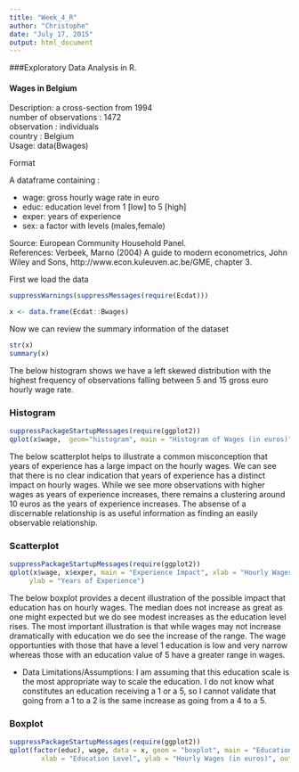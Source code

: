 ```yaml
---
title: "Week_4_R"
author: "Christophe"
date: "July 17, 2015"
output: html_document
---
```


###Exploratory Data Analysis in R. 


#### Wages in Belgium

Description: a cross-section from 1994  
number of observations : 1472  
observation : individuals  
country : Belgium  
Usage: data(Bwages)  

Format

A dataframe containing :  

- wage: gross hourly wage rate in euro  
- educ: education level from 1 [low] to 5 [high]  
- exper: years of experience  
- sex: a factor with levels (males,female)  

Source: European Community Household Panel.  
References: Verbeek, Marno (2004) A guide to modern econometrics, John Wiley and Sons, http://www.econ.kuleuven.ac.be/GME, chapter 3.

First we load the data 
```r
suppressWarnings(suppressMessages(require(Ecdat)))
```

```r
x <- data.frame(Ecdat::Bwages)
```

Now we can review the summary information of the dataset
```r
str(x)
summary(x)
```

The below histogram  shows we have a left skewed distribution with the highest frequency of observations falling between 5 and 15 gross euro hourly wage rate. 

### Histogram
```r
suppressPackageStartupMessages(require(ggplot2))
qplot(x$wage,  geom="histogram", main = "Histogram of Wages (in euros)", xlab = "Wages (in euros)", ylab = "Count of Observations", fill=I("lightblue"), col=I("gray33"), breaks=seq(0, 50, by = 5)) 

```

The below scatterplot helps to illustrate a common misconception that years of experience has a large impact on the hourly wages. We can see that there is no clear indication that years of experience has a distinct impact on hourly wages. While we see more observations with higher wages as years of experience increases, there remains a clustering around 10 euros as the years of experience increases. The absense of a discernable relationship is as useful information as finding an easily observable relationship. 

### Scatterplot
```r
suppressPackageStartupMessages(require(ggplot2))
qplot(x$wage, x$exper, main = "Experience Impact", xlab = "Hourly Wages (in euros)",
     ylab = "Years of Experience")
```

The below boxplot provides a decent illustration of the possible impact that education has on hourly wages. The median does not increase as great as one might expected but we do see modest increases as the education level rises. The most important illustration is that while wages may not increase dramatically with education we do see the increase of the range. The wage opportunties with those that have a level 1 education is low and very narrow whereas those with an education value of 5 have a greater range in wages. 

- Data Limitations/Assumptions: I am assuming that this education scale is the most appropriate way to scale the education. I do not know what constitutes an education receiving a 1 or a 5, so I cannot validate that going from a 1 to a 2 is the same increase as going from a 4 to a 5. 

### Boxplot
```r
suppressPackageStartupMessages(require(ggplot2))
qplot(factor(educ), wage, data = x, geom = "boxplot", main = "Education Impact", 
        xlab = "Education Level", ylab = "Hourly Wages (in euros)", outlier.size = 3, outlier.colour = "firebrick3" )
```
